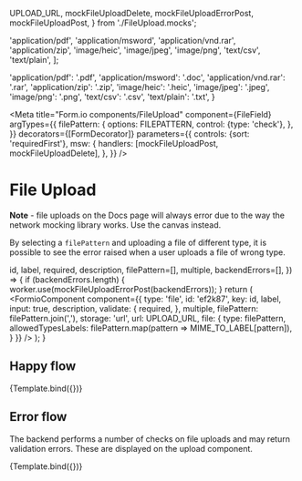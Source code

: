 

  UPLOAD_URL,
  mockFileUploadDelete,
  mockFileUploadErrorPost,
  mockFileUploadPost,
} from './FileUpload.mocks';

  'application/pdf',
  'application/msword',
  'application/vnd.rar',
  'application/zip',
  'image/heic',
  'image/jpeg',
  'image/png',
  'text/csv',
  'text/plain',
];

  'application/pdf': '.pdf',
  'application/msword': '.doc',
  'application/vnd.rar': '.rar',
  'application/zip': '.zip',
  'image/heic': '.heic',
  'image/jpeg': '.jpeg',
  'image/png': '.png',
  'text/csv': '.csv',
  'text/plain': '.txt',
}


<Meta
  title="Form.io components/FileUpload"
  component={FileField}
  argTypes={{
    filePattern: {
      options: FILEPATTERN,
      control: {type: 'check'},
    },
  }}
  decorators={[FormDecorator]}
  parameters={{
    controls: {sort: 'requiredFirst'},
    msw: {
      handlers: [mockFileUploadPost, mockFileUploadDelete],
    },
  }}
/>

# File Upload

**Note** - file uploads on the Docs page will always error due to the way
the network mocking library works. Use the canvas instead.

By selecting a `filePattern` and uploading a file of different type, it is possible to see the
error raised when a user uploads a file of wrong type.

  id,
  label,
  required,
  description,
  filePattern=[],
  multiple,
  backendErrors=[],
}) => {
  if (backendErrors.length) {
    worker.use(mockFileUploadErrorPost(backendErrors));
  }
  return (
    <FormioComponent
      component={{
        type: 'file',
        id: 'ef2k87',
        key: id,
        label,
        input: true,
        description,
        validate: {
          required,
        },
        multiple,
        filePattern: filePattern.join(','),
        storage: 'url',
        url: UPLOAD_URL,
        file: {
          type: filePattern,
          allowedTypesLabels: filePattern.map(pattern => MIME_TO_LABEL[pattern]),
        }
      }}
    />
  );
}

## Happy flow

<Canvas>
  <Story
    name="Happy flow"
    args={{
      id: 'fileUpload1',
      label: 'Attachment',
      description: 'Klik om een bestand te selecteren en in te zenden',
      required: false,
      multiple: false,
    }}
  >
    {Template.bind({})}
  </Story>
</Canvas>

<ArgsTable story="Happy flow" />

## Error flow

The backend performs a number of checks on file uploads and may return validation
errors. These are displayed on the upload component.

<Canvas>
  <Story
    name="Error flow"
    argTypes={{
      filePattern: {table: {disable: true}},
    }}
    args={{
      id: 'fileUpload2',
      label: 'Attachment',
      description: '',
      required: false,
      multiple: false,
      backendErrors: ['A dangerous virus was detected!'],
    }}
  >
    {Template.bind({})}
  </Story>
</Canvas>

<ArgsTable story="Error flow" />
